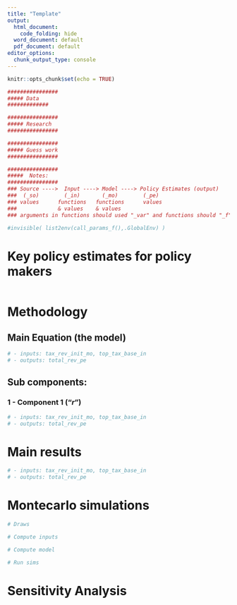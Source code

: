 ```yaml
---
title: "Template"
output:
  html_document:
    code_folding: hide
  word_document: default
  pdf_document: default
editor_options:
  chunk_output_type: console
---
```

\def\blue{\color{blue}}


```r
knitr::opts_chunk$set(echo = TRUE)
```

```r
################
##### Data  
#############

################
##### Research
################

################
##### Guess work   
################

################
#####  Notes:
################
### Source ---->  Input ----> Model ----> Policy Estimates (output)
###  (_so)        (_in)       (_mo)        (_pe)
### values      functions   functions      values
###             & values    & values
### arguments in functions should used "_var" and functions should "_f"

#invisible( list2env(call_params_f(),.GlobalEnv) )

```


# Key policy estimates for policy makers  

```r

```

# Methodology

## Main Equation (the model)

\begin{equation}
y = f(x)
\label{eq:1}
\tag{1}
\end{equation}

```r
# - inputs: tax_rev_init_mo, top_tax_base_in
# - outputs: total_rev_pe
```


## Sub components:

### 1 - Component 1 ("$r$")

```r
# - inputs: tax_rev_init_mo, top_tax_base_in
# - outputs: total_rev_pe
```
# Main results
```r
# - inputs: tax_rev_init_mo, top_tax_base_in
# - outputs: total_rev_pe
```


# Montecarlo simulations  
```r
# Draws

# Compute inputs

# Compute model

# Run sims

```

# Sensitivity Analysis  
